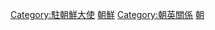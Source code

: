 [[Category:駐朝鮮大使|Category:駐朝鮮大使]]
[[Category:英國駐外大使|朝鮮]]
[[Category:朝英關係|Category:朝英關係]]
[[Category:英國駐東亞外交官|朝]]